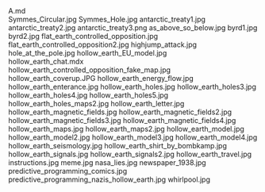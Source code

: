     
<div className="w-full md:max-w-[80rem] float-right italic">
	<MD_A_md />
	A.md
</div>
<PopImage className="float-right clear-right sm:m-1 sm:ml-4" src={JPG_Symmes_Circular_jpg} alt="Symmes_Circular.jpg">
	Symmes_Circular.jpg
</PopImage>
<PopImage className="float-left clear-left sm:m-1 sm:mr-4" src={JPG_Symmes_Hole_jpg} alt="Symmes_Hole.jpg">
	Symmes_Hole.jpg
</PopImage>
<PopImage className="float-right clear-right sm:m-1 sm:ml-4" src={JPG_antarctic_treaty1_jpg} alt="antarctic_treaty1.jpg">
	antarctic_treaty1.jpg
</PopImage>
<PopImage className="float-left clear-left sm:m-1 sm:mr-4" src={JPG_antarctic_treaty2_jpg} alt="antarctic_treaty2.jpg">
	antarctic_treaty2.jpg
</PopImage>
<PopImage className="float-right clear-right sm:m-1 sm:ml-4" src={PNG_antarctic_treaty3_png} alt="antarctic_treaty3.png">
	antarctic_treaty3.png
</PopImage>
<PopImage className="float-left clear-left sm:m-1 sm:mr-4" src={JPG_as_above_so_below_jpg} alt="as_above_so_below.jpg">
	as_above_so_below.jpg
</PopImage>
<PopImage className="float-right clear-right sm:m-1 sm:ml-4" src={JPG_byrd1_jpg} alt="byrd1.jpg">
	byrd1.jpg
</PopImage>
<PopImage className="float-left clear-left sm:m-1 sm:mr-4" src={JPG_byrd2_jpg} alt="byrd2.jpg">
	byrd2.jpg
</PopImage>
<PopImage className="float-right clear-right sm:m-1 sm:ml-4" src={JPG_flat_earth_controlled_opposition_jpg} alt="flat_earth_controlled_opposition.jpg">
	flat_earth_controlled_opposition.jpg
</PopImage>
<PopImage className="float-left clear-left sm:m-1 sm:mr-4" src={JPG_flat_earth_controlled_opposition2_jpg} alt="flat_earth_controlled_opposition2.jpg">
	flat_earth_controlled_opposition2.jpg
</PopImage>
<PopImage className="float-right clear-right sm:m-1 sm:ml-4" src={JPG_highjump_attack_jpg} alt="highjump_attack.jpg">
	highjump_attack.jpg
</PopImage>
<PopImage className="float-left clear-left sm:m-1 sm:mr-4" src={JPG_hole_at_the_pole_jpg} alt="hole_at_the_pole.jpg">
	hole_at_the_pole.jpg
</PopImage>
<PopImage className="float-right clear-right sm:m-1 sm:ml-4" src={JPG_hollow_earth_EU_model_jpg} alt="hollow_earth_EU_model.jpg">
	hollow_earth_EU_model.jpg
</PopImage>
<div className="w-full md:max-w-[80rem] float-right italic">
	<MDX_hollow_earth_chat_mdx />
	hollow_earth_chat.mdx
</div>
<PopImage className="float-left clear-left sm:m-1 sm:mr-4" src={JPG_hollow_earth_controlled_opposition_fake_map_jpg} alt="hollow_earth_controlled_opposition_fake_map.jpg">
	hollow_earth_controlled_opposition_fake_map.jpg
</PopImage>
<PopImage className="float-right clear-right sm:m-1 sm:ml-4" src={JPG_hollow_earth_coverup_JPG} alt="hollow_earth_coverup.JPG">
	hollow_earth_coverup.JPG
</PopImage>
<PopImage className="float-left clear-left sm:m-1 sm:mr-4" src={JPG_hollow_earth_energy_flow_jpg} alt="hollow_earth_energy_flow.jpg">
	hollow_earth_energy_flow.jpg
</PopImage>
<PopImage className="float-right clear-right sm:m-1 sm:ml-4" src={JPG_hollow_earth_enterance_jpg} alt="hollow_earth_enterance.jpg">
	hollow_earth_enterance.jpg
</PopImage>
<PopImage className="float-left clear-left sm:m-1 sm:mr-4" src={JPG_hollow_earth_holes_jpg} alt="hollow_earth_holes.jpg">
	hollow_earth_holes.jpg
</PopImage>
<PopImage className="float-right clear-right sm:m-1 sm:ml-4" src={JPG_hollow_earth_holes3_jpg} alt="hollow_earth_holes3.jpg">
	hollow_earth_holes3.jpg
</PopImage>
<PopImage className="float-left clear-left sm:m-1 sm:mr-4" src={JPG_hollow_earth_holes4_jpg} alt="hollow_earth_holes4.jpg">
	hollow_earth_holes4.jpg
</PopImage>
<PopImage className="float-right clear-right sm:m-1 sm:ml-4" src={JPG_hollow_earth_holes5_jpg} alt="hollow_earth_holes5.jpg">
	hollow_earth_holes5.jpg
</PopImage>
<PopImage className="float-left clear-left sm:m-1 sm:mr-4" src={JPG_hollow_earth_holes_maps2_jpg} alt="hollow_earth_holes_maps2.jpg">
	hollow_earth_holes_maps2.jpg
</PopImage>
<PopImage className="float-right clear-right sm:m-1 sm:ml-4" src={JPG_hollow_earth_letter_jpg} alt="hollow_earth_letter.jpg">
	hollow_earth_letter.jpg
</PopImage>
<PopImage className="float-left clear-left sm:m-1 sm:mr-4" src={JPG_hollow_earth_magnetic_fields_jpg} alt="hollow_earth_magnetic_fields.jpg">
	hollow_earth_magnetic_fields.jpg
</PopImage>
<PopImage className="float-right clear-right sm:m-1 sm:ml-4" src={JPG_hollow_earth_magnetic_fields2_jpg} alt="hollow_earth_magnetic_fields2.jpg">
	hollow_earth_magnetic_fields2.jpg
</PopImage>
<PopImage className="float-left clear-left sm:m-1 sm:mr-4" src={JPG_hollow_earth_magnetic_fields3_jpg} alt="hollow_earth_magnetic_fields3.jpg">
	hollow_earth_magnetic_fields3.jpg
</PopImage>
<PopImage className="float-right clear-right sm:m-1 sm:ml-4" src={JPG_hollow_earth_magnetic_fields4_jpg} alt="hollow_earth_magnetic_fields4.jpg">
	hollow_earth_magnetic_fields4.jpg
</PopImage>
<PopImage className="float-left clear-left sm:m-1 sm:mr-4" src={JPG_hollow_earth_maps_jpg} alt="hollow_earth_maps.jpg">
	hollow_earth_maps.jpg
</PopImage>
<PopImage className="float-right clear-right sm:m-1 sm:ml-4" src={JPG_hollow_earth_maps2_jpg} alt="hollow_earth_maps2.jpg">
	hollow_earth_maps2.jpg
</PopImage>
<PopImage className="float-left clear-left sm:m-1 sm:mr-4" src={JPG_hollow_earth_model_jpg} alt="hollow_earth_model.jpg">
	hollow_earth_model.jpg
</PopImage>
<PopImage className="float-right clear-right sm:m-1 sm:ml-4" src={JPG_hollow_earth_model2_jpg} alt="hollow_earth_model2.jpg">
	hollow_earth_model2.jpg
</PopImage>
<PopImage className="float-left clear-left sm:m-1 sm:mr-4" src={JPG_hollow_earth_model3_jpg} alt="hollow_earth_model3.jpg">
	hollow_earth_model3.jpg
</PopImage>
<PopImage className="float-right clear-right sm:m-1 sm:ml-4" src={JPG_hollow_earth_model4_jpg} alt="hollow_earth_model4.jpg">
	hollow_earth_model4.jpg
</PopImage>
<PopImage className="float-left clear-left sm:m-1 sm:mr-4" src={JPG_hollow_earth_seismology_jpg} alt="hollow_earth_seismology.jpg">
	hollow_earth_seismology.jpg
</PopImage>
<PopImage className="float-right clear-right sm:m-1 sm:ml-4" src={JPG_hollow_earth_shirt_by_bombkamp_jpg} alt="hollow_earth_shirt_by_bombkamp.jpg">
	hollow_earth_shirt_by_bombkamp.jpg
</PopImage>
<PopImage className="float-left clear-left sm:m-1 sm:mr-4" src={JPG_hollow_earth_signals_jpg} alt="hollow_earth_signals.jpg">
	hollow_earth_signals.jpg
</PopImage>
<PopImage className="float-right clear-right sm:m-1 sm:ml-4" src={JPG_hollow_earth_signals2_jpg} alt="hollow_earth_signals2.jpg">
	hollow_earth_signals2.jpg
</PopImage>
<PopImage className="float-left clear-left sm:m-1 sm:mr-4" src={JPG_hollow_earth_travel_jpg} alt="hollow_earth_travel.jpg">
	hollow_earth_travel.jpg
</PopImage>
<PopImage className="float-right clear-right sm:m-1 sm:ml-4" src={JPG_instructions_jpg} alt="instructions.jpg">
	instructions.jpg
</PopImage>
<PopImage className="float-left clear-left sm:m-1 sm:mr-4" src={JPG_meme_jpg} alt="meme.jpg">
	meme.jpg
</PopImage>
<PopImage className="float-right clear-right sm:m-1 sm:ml-4" src={JPG_nasa_lies_jpg} alt="nasa_lies.jpg">
	nasa_lies.jpg
</PopImage>
<PopImage className="float-left clear-left sm:m-1 sm:mr-4" src={JPG_newspaper_1938_jpg} alt="newspaper_1938.jpg">
	newspaper_1938.jpg
</PopImage>
<PopImage className="float-right clear-right sm:m-1 sm:ml-4" src={JPG_predictive_programming_comics_jpg} alt="predictive_programming_comics.jpg">
	predictive_programming_comics.jpg
</PopImage>
<PopImage className="float-left clear-left sm:m-1 sm:mr-4" src={JPG_predictive_programming_nazis_hollow_earth_jpg} alt="predictive_programming_nazis_hollow_earth.jpg">
	predictive_programming_nazis_hollow_earth.jpg
</PopImage>
<PopImage className="float-right clear-right sm:m-1 sm:ml-4" src={JPG_whirlpool_jpg} alt="whirlpool.jpg">
	whirlpool.jpg
</PopImage>
